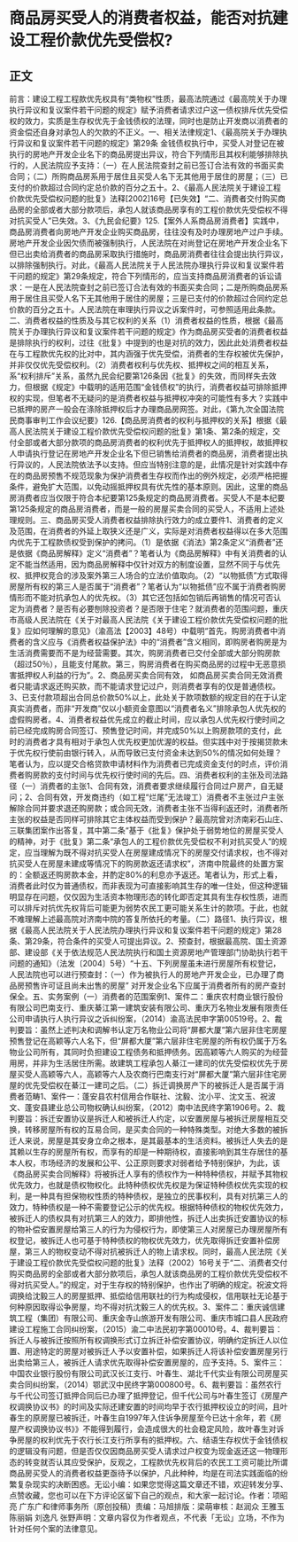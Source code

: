 # 商品房买受人的消费者权益，能否对抗建设工程价款优先受偿权?
## 正文
前言：建设工程工程款优先权具有“类物权”性质，最高法院通过《最高院关于办理执行异议和复议案件若干问题的规定》赋予消费者请求过户这一债权排斥优先受偿权的效力，实质是生存权优先于金钱债权的法理，同时也是防止开发商以消费者的资金偿还自身对承包人的欠款的不正义。一、相关法律规定1、《最高院关于办理执行异议和复议案件若干问题的规定》第29条 金钱债权执行中，买受人对登记在被执行的房地产开发企业名下的商品房提出异议，符合下列情形且其权利能够排除执行的，人民法院应予支持：（一）在人民法院查封之前已签订合法有效的书面买卖合同；（二）所购商品房系用于居住且买受人名下无其他用于居住的房屋；（三）已支付的价款超过合同约定总价款的百分之五十。2、《最高人民法院关于建设工程价款优先受偿权问题的批复》法释[2002]16号【已失效】“二、消费者交付购买商品房的全部或者大部分款项后，承包人就该商品房享有的工程价款优先受偿权不得对抗买受人”已失效。3、《九民会纪要》125.【案外人系商品房消费者】实践中，商品房消费者向房地产开发企业购买商品房，往往没有及时办理房地产过户手续。房地产开发企业因欠债而被强制执行，人民法院在对尚登记在房地产开发企业名下但已出卖给消费者的商品房采取执行措施时，商品房消费者往往会提出执行异议，以排除强制执行。对此，《最高人民法院关于人民法院办理执行异议和复议案件若干问题的规定》第29条规定，符合下列情形的，应当支持商品房消费者的诉讼请求：一是在人民法院查封之前已签订合法有效的书面买卖合同；二是所购商品房系用于居住且买受人名下无其他用于居住的房屋；三是已支付的价款超过合同约定总价款的百分之五十。人民法院在审理执行异议之诉案件时，可参照适用此条款。二、消费者权益的性质及与其它权利的关系（1）消费者权益的性质，根据《最高院关于办理执行异议和复议案件若干问题的规定》作为商品房买受者的消费者权益是排除执行的权利，过往《批复》中提到的也是对抗的效力，因此此处消费者权益在与工程款优先权的比对中，其内涵强于优先受偿，消费者的生存权被优先保护，并非仅仅优先受偿权利。（2）消费者权利与优先权、抵押权之间的相互关系，系“权利排斥”关系，虽然九民会纪要第126条因《批复》的失效，而同样失去效力，但根据《规定》中载明的适用范围“金钱债权”的执行，消费者权益可排除抵押权的实现，但笔者不无疑问的是消费者权益与抵押权冲突的可能性有多大？实践中已抵押的房产一般会在涤除抵押权后才办理商品房网签。对此，《第九次全国法院民商事审判工作会议纪要》126.【商品房消费者的权利与抵押权的关系】根据《最高人民法院关于建设工程价款优先受偿权问题的批复》第1条、第2条的规定，交付全部或者大部分款项的商品房消费者的权利优先于抵押权人的抵押权，故抵押权人申请执行登记在房地产开发企业名下但已销售给消费者的商品房，消费者提出执行异议的，人民法院依法予以支持。但应当特别注意的是，此情况是针对实践中存在的商品房预售不规范现象为保护消费者生存权而作出的例外规定，必须严格把握条件，避免扩大范围，以免动摇抵押权具有优先性的基本原则。因此，这里的商品房消费者应当仅限于符合本纪要第125条规定的商品房消费者。买受人不是本纪要第125条规定的商品房消费者，而是一般的房屋买卖合同的买受人，不适用上述处理规则。三、商品房买受人消费者权益排除执行效力的成立要件1、消费者的定义及范围，在消费者的外延上取狭义还是广义，实际是对消费者权益得以在多大范围内优先于工程款债权受到保护的拷问。（1）是依据《消法》第2条定义“消费者”还是依据《商品房解释》定义“消费者”？笔者认为《商品房解释》中有关消费者的认定不能当然适用，因为商品房解释中仅针对双方的制度设置，显然不同于与优先权、抵押权竞合的涉及案外第三人场合的立法价值取向。（2）“以物抵债”方式取得房屋所有权的第三人是否属于“消费者”？笔者认为“以物抵债”应不属于消费者购房情形而不能对抗承包人的优先权。（3）其它还包括如包销后再销售的情况可否认定为消费者？是否有必要刨除投资者？是否限于住宅？就消费者的范围问题，重庆市高级人民法院在《关于对最高人民法院《关于建设工程价款优先受偿权问题的批复》应如何理解的意见》（渝高法【2003】48号）中载明“首先，购房消费者中消费者的含义应与《消费者权益保护法》中的“消费者”含义相同，即购房者购房是为生活消费需要而不是为经营需要。其次，购房消费者已交付全部或大部分购房款（超过50％），且能支付尾款。第三，购房消费者在购买商品房的过程中无恶意损害抵押权人利益的行为”。2、商品房买卖合同有效， 如商品房买卖合同无效消费者只能请求返还购买款，而不能请求登记过户，则消费者享有的仅是普通债权。3、已支付款项超出合同总价款50%以上，此处关于款项数额的规定目的在于认定真实消费者，而非“开发商”仅以小额资金意图以“消费者名义”排除承包人优先权的虚假购房者。4、消费者权益优先成立的截止时间，应以承包人优先权行使时间之前已经完成购房合同签订、预售登记时间，并完成50%以上购房款项的支付，此时的消费者才具有相对于承包人优先权更加优渥的权益。但实践中对于按揭贷款未于优先权行使前由银行转入，从而导致已支付资金未达到50%的情况如何处理？笔者认为，应以提交合格贷款申请材料作为消费者已完成资金支付的时点，评价消费者购房款的支付时间与优先权行使时间的先后。四、消费者权利的主张及司法路径（一）消费者的主张1、合同有效，消费者要求继续履行合同过户房产，自无疑问；2、合同有效，开发商违约（如工程“烂尾”无法竣工）消费者不主张过户主张解除合同并要求退还购房款；或合同无效，消费者主张不当得利返还时，消费者所主张的权益是否同样可排除其它主体权益而受到保护？最高院曾对济南彩石山庄、三联集团案作出答复，其中第二条“基于《批复》保护处于弱势地位的房屋买受人的精神，对于《批复》第二条“承包人的工程价款优先受偿权不利对抗买受人”的规定，应当理解为既不得对抗买受人在房屋建成情况下的房屋交付请求权，也不得对抗买受人在房屋未建成等情况下的购房款返还请求权”，济南中院最终的处置方案的：全额返还购房款本金，并酌定80%的利息亦予返还。笔者认为，形式上看，消费者此时仅为普通债权，而非表现为可直接影响其生存的唯一住处，但这种逻辑明显存在问题，仅仅因为生活资本物理形态的转化即否定其具有生存权性质，进而可以排斥对抗优先权背后可能更为弱势农民工更可能关系生计的款项。于此，也就不难理解上述最高院对济南中院的答复所依托的考量。（二）路径1、执行异议，根据《最高人民法院关于人民法院办理执行异议和复议案件若干问题的规定》第28条、第29条，符合条件的买受人可提出异议。2、预查封，根据最高院、国土资源部、建设部《关于依法规范人民法院执行和国土资源房地产管理部门协助执行若干问题的通知》（法发〔2004〕5号）“十五、下列房屋虽未进行房屋所有权登记，人民法院也可以进行预查封：（一）作为被执行人的房地产开发企业，已办理了商品房预售许可证且尚未出售的房屋” 对开发企业名下应属于消费者所有的房产查封保全。五、实务案例（一）消费者的范围案例1、案件二：重庆农村商业银行股份有限公司巴南支行、重庆綦江第一建筑安装有限公司、重庆万名物业发展有限责任公司申请执行人执行异议之诉纠纷案，（2014）渝高法民申字第00519号。2、裁判要旨：虽然上述判决和调解书认定万名物业公司将“屏都大厦”第六层非住宅房屋预售登记在高颖等六人名下，但“屏都大厦”第六层非住宅房屋的所有权仍属于万名物业公司所有，其同时负担建设工程债务和抵押债务。因高颖等六人购买的为经营用房，并非为生活居住所需。故建筑工程承包人綦江一建司的优先受偿权优先于房屋买受人高颖等六人，高颖等六人及农商行巴南支行对“屏都大厦”第六层非住宅房屋的优先受偿权在綦江一建司之后。（二）拆迁调换房产下的被拆迁人是否属于消费者范畴1、案件一：蓬安县农村信用合作联社、沈毅、沈小平、沈文玉、祝波文、蓬安县建业总公司物权确认纠纷案，（2012）南中法民终字第1906号。2、裁判要旨：拆迁安置协议是拆迁人和被拆迁人约定，以安置房屋与被拆迁房屋相互交换，转移房屋所有权的互易合同，是买卖合同的一种特殊类型。对绝大多数的被拆迁人来说，房屋是其安身立命之根本，是其最基本的生活资料。被拆迁人失去的是其赖以生存的房屋所有权，而享有的却是一种期待权，直接影响到其生存居住的基本人权，市场经济的发展和公平、公正原则要求对弱者给予特别保护，为此，该《商品房买卖合同解释》将被拆迁人享有的债权作为一种特种债权，并赋予其物权优先效力，也就是债权物权化。此特种债权优先权是为保证特种债权优先实现的权利，是一种具有担保物权性质的特种债权，是独立的民事权利，具有对抗第三人的效力，特种债权是一种不需要登记公示的优先权。根据特种债权的物权优先效力，被拆迁人的债权具有对抗第三人的效力，即排他性，拆迁人出卖拆迁安置协议的标的物补偿安置房屋给第三人的行为为侵权行为，即使第三人对房屋已办理房屋所有权登记，被拆迁人也可基于特种债权的物权优先效力，优先取得拆迁安置补偿房屋，第三人的物权变动不得对抗被拆迁人的物上请求权。同时，最高人民法院《关于建设工程价款优先受偿权问题的批复》法释（2002）16号关于“二、消费者交付购买商品房的全部或者大部分款项后，承包人就该商品房的工程价款优先受偿权不得对抗买受人。”的规定，对于生存权的特别保护，也作出了明确的规定。祝波文将调换给沈毅三人的房屋抵押、抵偿给信用联社的行为构成侵权，信用联社无论基于何种原因取得讼争房屋，均不得对抗沈毅三人的优先权。3、案件二：重庆诚信建筑工程（集团）有限公司、重庆金寺山旅游开发有限公司、重庆市城口县人民政府建设工程施工合同纠纷案，（2015）渝二中法民初字第00010号。4、裁判要旨：拆迁人与被拆迁按照所有权调换形式订立拆迁补偿安置协议，明确约定拆迁人以位置、用途特定的房屋对被拆迁人予以安置补偿，如果拆迁人将该补偿安置房屋另行出卖给第三人，被拆迁人请求优先取得补偿安置房屋的，应予支持。5、案件三：中国农业银行股份有限公司武汉长江支行、叶春生、湖北千代实业有限公司房屋买卖合同纠纷案，（2014）鄂武汉中民终字第000800号。6、裁判要旨：虽然农行与千代公司签订抵押合同后已办理了抵押登记，但千代公司与叶春生签订《房屋产权调换协议书》的时间及实际还建安置的时间均早于农行抵押权设立的时间，且叶春生的原房屋已被拆迁，叶春生自1997年入住诉争房屋至今已达十余年，若《房屋产权调换协议书》》不能得到履行，会造成很大的社会稳定风险，故叶春生对诉争房屋的权利优先于农行长江支行所享有的抵押权。六、结语生存权优于金钱债权的逻辑没有问题，但是否仅仅因商品房买受人请求过户权变为现金返还这一物理形态的转变就否认其应受保护，反观之，工程款优先权背后的农民工工资可能比所谓商品房买受人的消费者权益更亟待予以保护，凡此种种，均是在司法实践面临的纷繁复杂现实的决断困惑。无讼小编：如果您觉得这篇文章还不错，欢迎转发分享、点赞收藏，您也可以在下方评论区留下自己的观点，和大家一起讨论。作者：项昭亮 广东广和律师事务所（原创投稿）责编：马旭排版：梁萌审核：赵润众 王雅玉 陈丽娟 刘逸凡 张野声明：文章内容仅为作者观点，不代表「无讼」立场，不作为针对任何个案的法律意见。